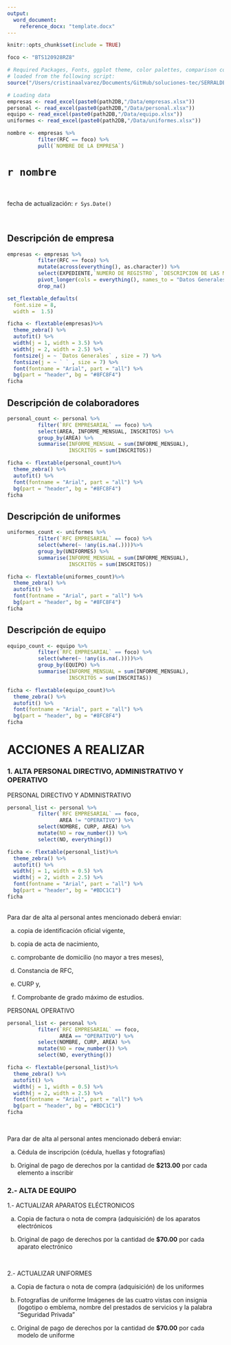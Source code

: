 ```yaml
---
output: 
  word_document:
    reference_docx: "template.docx"
---
```


```r
knitr::opts_chunk$set(include = TRUE)
```

```r
foco <- "BTS120928RZ8"
```

```r
# Required Packages, Fonts, ggplot theme, color palettes, comparison countries and other general routines are
# loaded from the following script:
source("/Users/cristinaalvarez/Documents/GitHub/soluciones-tec/SERRALDE/code/settings.R")

# Loading data
empresas <- read_excel(paste0(path2DB,"/Data/empresas.xlsx")) 
personal <- read_excel(paste0(path2DB,"/Data/personal.xlsx"))
equipo <- read_excel(paste0(path2DB,"/Data/equipo.xlsx"))
uniformes <- read_excel(paste0(path2DB,"/Data/uniformes.xlsx"))
```

```r
nombre <- empresas %>% 
          filter(RFC == foco) %>% 
          pull(`NOMBRE DE LA EMPRESA`)
```


# `r nombre`

\

fecha de actualización: `r Sys.Date()`

\

## Descripción de empresa

```r
empresas <- empresas %>% 
          filter(RFC == foco) %>% 
          mutate(across(everything(), as.character)) %>% 
          select(EXPEDIENTE,`NUMERO DE REGISTRO`, `DESCRIPCION DE LAS MODALIDADES AUTORIZADAS`, `DOMICILIO MATRIZ`, `CORREO ELECTRONICO` ) %>% 
          pivot_longer(cols = everything(), names_to = "Datos Generales", values_to = " ") %>% 
          drop_na() 
```


```r

set_flextable_defaults(
  font.size = 8,
  width =  1.5)

ficha <- flextable(empresas)%>% 
  theme_zebra() %>% 
  autofit() %>%                   
  width(j = 1, width = 3.5) %>%   
  width(j = 2, width = 2.5) %>% 
  fontsize(j = ~ `Datos Generales` , size = 7) %>% 
  fontsize(j = ~ ` ` , size = 7) %>% 
  font(fontname = "Arial", part = "all") %>%
  bg(part = "header", bg = "#8FC8F4")
ficha
```

## Descripción de colaboradores

```r
personal_count <- personal %>% 
          filter(`RFC EMPRESARIAL` == foco) %>% 
          select(AREA, INFORME_MENSUAL, INSCRITOS) %>% 
          group_by(AREA) %>%
          summarise(INFORME_MENSUAL = sum(INFORME_MENSUAL),
                    INSCRITOS = sum(INSCRITOS))
```


```r
ficha <- flextable(personal_count)%>% 
  theme_zebra() %>% 
  autofit() %>% 
  font(fontname = "Arial", part = "all") %>%
  bg(part = "header", bg = "#8FC8F4")
ficha
```


## Descripción de uniformes

```r
uniformes_count <- uniformes %>% 
          filter(`RFC EMPRESARIAL` == foco) %>% 
          select(where(~ !any(is.na(.))))%>%
          group_by(UNIFORMES) %>%
          summarise(INFORME_MENSUAL = sum(INFORME_MENSUAL),
                    INSCRITOS = sum(INSCRITOS))
```


```r
ficha <- flextable(uniformes_count)%>% 
  theme_zebra() %>% 
  autofit() %>% 
  font(fontname = "Arial", part = "all") %>%
  bg(part = "header", bg = "#8FC8F4")
ficha
```

## Descripción de equipo

```r
equipo_count <- equipo %>% 
          filter(`RFC EMPRESARIAL` == foco) %>% 
          select(where(~ !any(is.na(.))))%>%
          group_by(EQUIPO) %>%
          summarise(INFORME_MENSUAL = sum(INFORME_MENSUAL),
                    INSCRITOS = sum(INSCRITAS))
```


```r
ficha <- flextable(equipo_count)%>% 
  theme_zebra() %>% 
  autofit() %>% 
  font(fontname = "Arial", part = "all") %>%
  bg(part = "header", bg = "#8FC8F4")
ficha
```


\newpage

# ACCIONES A REALIZAR

### 1. ALTA PERSONAL DIRECTIVO, ADMINISTRATIVO Y OPERATIVO\

PERSONAL DIRECTIVO Y ADMINISTRATIVO\
```r
personal_list <- personal %>% 
          filter(`RFC EMPRESARIAL` == foco, 
                 AREA != "OPERATIVO") %>% 
          select(NOMBRE, CURP, AREA) %>% 
          mutate(NO = row_number()) %>%
          select(NO, everything())
```


```r
ficha <- flextable(personal_list)%>% 
  theme_zebra() %>% 
  autofit() %>%                   
  width(j = 1, width = 0.5) %>%   
  width(j = 2, width = 2.5) %>% 
  font(fontname = "Arial", part = "all") %>%
  bg(part = "header", bg = "#BDC1C1")
ficha
```


\
Para dar de alta al personal antes mencionado deberá enviar:\

a) copia de identificación oficial vigente, 

b) copia de acta de nacimiento, 

c) comprobante de domicilio (no mayor a tres meses), 

d) Constancia de RFC, 

e) CURP y, 

f) Comprobante de grado máximo de estudios.\


PERSONAL OPERATIVO\

```r
personal_list <- personal %>% 
          filter(`RFC EMPRESARIAL` == foco, 
                 AREA == "OPERATIVO") %>% 
          select(NOMBRE, CURP, AREA) %>% 
          mutate(NO = row_number()) %>%
          select(NO, everything())
```


```r
ficha <- flextable(personal_list)%>% 
  theme_zebra() %>% 
  autofit() %>%                   
  width(j = 1, width = 0.5) %>%   
  width(j = 2, width = 2.5) %>% 
  font(fontname = "Arial", part = "all") %>%
  bg(part = "header", bg = "#BDC1C1")
ficha
```

\

Para dar de alta al personal antes mencionado deberá enviar:\

a) Cédula de inscripción (cédula, huellas y fotografías)

b) Original de pago de derechos por la cantidad de **$213.00** por cada elemento a inscribir\


### 2.- ALTA DE EQUIPO\

1.- ACTUALIZAR APARATOS ELÉCTRONICOS\

a) Copia de factura o nota de compra (adquisición) de los aparatos electrónicos 

b) Original de pago de derechos por la cantidad de **$70.00** por cada aparato electrónico\ 

\

2.- ACTUALIZAR UNIFORMES\

a) Copia de factura o nota de compra (adquisición) de los uniformes 

b) Fotografías de uniforme Imágenes de las cuatro vistas  con insignia (logotipo o emblema, nombre del prestados de servicios y la palabra “Seguridad Privada”

c) Original de pago de derechos por la cantidad de **$70.00** por cada modelo de uniforme 
